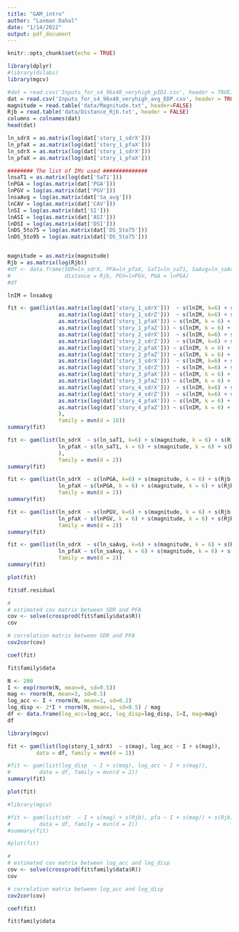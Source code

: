 ```yaml
---
title: "GAM_intro"
author: "Laxman Dahal"
date: "1/14/2022"
output: pdf_document
---
```


```r
knitr::opts_chunk$set(echo = TRUE)
```

```r
library(dplyr)
#library(dslabs)
library(mgcv)

```

```r
#dat = read.csv('Inputs_for_s4_96x48_veryhigh_pID1.csv', header = TRUE)
dat = read.csv('Inputs_for_s4_96x48_veryhigh_avg_EDP.csv', header = TRUE)
magnitude = read.table('data/Magnitude.txt', header=FALSE)
Rjb = read.table('data/Distance_Rjb.txt', header = FALSE)
columns = colnames(dat)
head(dat)
```


```r
ln_sdrX = as.matrix(log(dat['story_1_sdrX']))
ln_pfaX = as.matrix(log(dat['story_1_pfaX']))
ln_sdrX = as.matrix(log(dat['story_1_sdrX']))
ln_pfaX = as.matrix(log(dat['story_1_pfaX']))

######## The list of IMs used ##############
lnsaT1 = as.matrix(log(dat['SaT1']))
lnPGA = log(as.matrix(dat['PGA']))
lnPGV = log(as.matrix(dat['PGV']))
lnsaAvg = log(as.matrix(dat['Sa_avg']))
lnCAV = log(as.matrix(dat['CAV']))
lnSI = log(as.matrix(dat['SI']))
lnASI = log(as.matrix(dat['ASI']))
lnDSI = log(as.matrix(dat['DSI']))
lnDS_5to75 = log(as.matrix(dat['DS_5to75']))
lnDS_5to95 = log(as.matrix(dat['DS_5to75']))


magnitude = as.matrix(magnitude)
Rjb = as.matrix(log(Rjb))
#df <- data.frame(SDR=ln_sdrX, PFA=ln_pfaX, SaT1=ln_saT1, SaAvg=ln_saAvg, magnitude=magnitude, 
#                 distance = Rjb, PGV=lnPGV, PGA = lnPGA)
#df
```

```r
lnIM = lnsaAvg

fit <- gam(list(as.matrix(log(dat['story_1_sdrX']))  ~ s(lnIM, k=6) + s(magnitude, k=6) + s(Rjb, k=6),
                as.matrix(log(dat['story_1_sdrZ']))  ~ s(lnIM, k=6) + s(magnitude, k=6) + s(Rjb, k=6),
                as.matrix(log(dat['story_1_pfaX'])) ~ s(lnIM, k = 6) + s(magnitude, k=6) + s(Rjb,k=6),
                as.matrix(log(dat['story_1_pfaZ'])) ~ s(lnIM, k = 6) + s(magnitude, k=6) + s(Rjb,k=6),
                as.matrix(log(dat['story_2_sdrX']))  ~ s(lnIM, k=6) + s(magnitude, k=6) + s(Rjb, k=6),
                as.matrix(log(dat['story_2_sdrZ']))  ~ s(lnIM, k=6) + s(magnitude, k=6) + s(Rjb, k=6),
                as.matrix(log(dat['story_2_pfaX'])) ~ s(lnIM, k = 6) + s(magnitude, k=6) + s(Rjb,k=6),
                as.matrix(log(dat['story_2_pfaZ'])) ~ s(lnIM, k = 6) + s(magnitude, k=6) + s(Rjb,k=6),
                as.matrix(log(dat['story_3_sdrX']))  ~ s(lnIM, k=6) + s(magnitude, k=6) + s(Rjb, k=6),
                as.matrix(log(dat['story_3_sdrZ']))  ~ s(lnIM, k=6) + s(magnitude, k=6) + s(Rjb, k=6),
                as.matrix(log(dat['story_3_pfaX'])) ~ s(lnIM, k = 6) + s(magnitude, k=6) + s(Rjb,k=6),
                as.matrix(log(dat['story_3_pfaZ'])) ~ s(lnIM, k = 6) + s(magnitude, k=6) + s(Rjb,k=6),
                as.matrix(log(dat['story_4_sdrX']))  ~ s(lnIM, k=6) + s(magnitude, k=6) + s(Rjb, k=6),
                as.matrix(log(dat['story_4_sdrZ']))  ~ s(lnIM, k=6) + s(magnitude, k=6) + s(Rjb, k=6), 
                as.matrix(log(dat['story_4_pfaX'])) ~ s(lnIM, k = 6) + s(magnitude, k=6) + s(Rjb,k=6),
                as.matrix(log(dat['story_4_pfaZ'])) ~ s(lnIM, k = 6) + s(magnitude, k=6) + s(Rjb,k=6)
                ),
                family = mvn(d = 16))
summary(fit)
```

```r

fit <- gam(list(ln_sdrX  ~ s(ln_saT1, k=6) + s(magnitude, k = 6) + s(Rjb, k = 6), 
                ln_pfaX ~ s(ln_saT1, k = 6) + s(magnitude, k = 6) + s(Rjb, k = 6)
                ),
                family = mvn(d = 2))
summary(fit)
```


```r


fit <- gam(list(ln_sdrX  ~ s(lnPGA, k=6) + s(magnitude, k = 6) + s(Rjb, k = 6), 
                ln_pfaX ~ s(lnPGA, k = 6) + s(magnitude, k = 6) + s(Rjb, k = 6)),
                family = mvn(d = 2))
summary(fit)
```

```r


fit <- gam(list(ln_sdrX  ~ s(lnPGV, k=6) + s(magnitude, k = 6) + s(Rjb, k = 6), 
                ln_pfaX ~ s(lnPGV, k = 6) + s(magnitude, k = 6) + s(Rjb, k = 6)),
                family = mvn(d = 2))
summary(fit)
```

```r


fit <- gam(list(ln_sdrX  ~ s(ln_saAvg, k=6) + s(magnitude, k = 6) + s(Rjb, k = 6), 
                ln_pfaX ~ s(ln_saAvg, k = 6) + s(magnitude, k = 6) + s(Rjb, k = 6)),
                family = mvn(d = 2))
summary(fit)
```


```r
plot(fit)
```

```r
fit$df.residual
```

```r
#
# estimated cov matrix between SDR and PFA
cov <- solve(crossprod(fit$family$data$R))
cov
```

```r
# correlation matrix between SDR and PFA
cov2cor(cov)
```


```r
coef(fit)
```


```r
fit$family$data
```




```r
N <- 200
I <- exp(rnorm(N, mean=0, sd=0.5))
mag <- rnorm(N, mean=3, sd=0.5)
log_acc <- I + rnorm(N, mean=1, sd=0.2)
log_disp <- 2*I + rnorm(N, mean=1, sd=0.5) / mag
df <- data.frame(log_acc=log_acc, log_disp=log_disp, I=I, mag=mag)
df
```

```r

library(mgcv)

fit <- gam(list(log(story_1_sdrX)  ~ s(mag), log_acc ~ I + s(mag)),
         data = df, family = mvn(d = 2))

#fit <- gam(list(log_disp  ~ I + s(mag), log_acc ~ I + s(mag)),
#         data = df, family = mvn(d = 2))
summary(fit)

plot(fit)
```

```r

#library(mgcv)

#fit <- gam(list(sdr  ~ I + s(mag) + s(Rjb), pfa ~ I + s(mag)) + s(Rjb),
#         data = df, family = mvn(d = 2))
#summary(fit)

#plot(fit)
```


```r
#
# estimated cov matrix between log_acc and log_disp
cov <- solve(crossprod(fit$family$data$R))
cov
```

```r
# correlation matrix between log_acc and log_disp
cov2cor(cov)
```


```r
coef(fit)
```


```r
fit$family$data
```


```r

```












